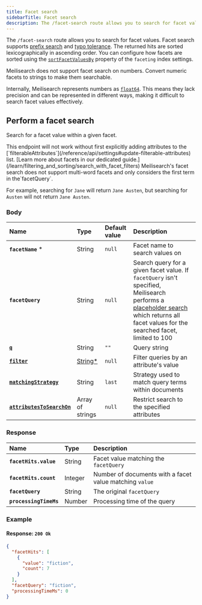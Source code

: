 ```yaml
---
title: Facet search
sidebarTitle: Facet search
description: The /facet-search route allows you to search for facet values.
---
```





The `/facet-search` route allows you to search for facet values. Facet search supports [prefix search](/learn/engine/prefix) and [typo tolerance](/learn/relevancy/typo_tolerance_settings). The returned hits are sorted lexicographically in ascending order. You can configure how facets are sorted using the [`sortFacetValuesBy`](/reference/api/settings#faceting-object) property of the `faceting` index settings.

<Note>
Meilisearch does not support facet search on numbers. Convert numeric facets to strings to make them searchable.

Internally, Meilisearch represents numbers as [`float64`](https://en.wikipedia.org/wiki/Double-precision_floating-point_format). This means they lack precision and can be represented in different ways, making it difficult to search facet values effectively.
</Note>

## Perform a facet search

Search for a facet value within a given facet.

<RouteHighlighter method="POST" path="/indexes/{index_uid}/facet-search" />

<Warning>
This endpoint will not work without first explicitly adding attributes to the [`filterableAttributes`](/reference/api/settings#update-filterable-attributes) list. [Learn more about facets in our dedicated guide.](/learn/filtering_and_sorting/search_with_facet_filters)
</Warning>

<Warning>
Meilisearch's facet search does not support multi-word facets and only considers the first term in the`facetQuery`.

For example, searching for `Jane` will return `Jane Austen`, but searching for `Austen` will not return `Jane Austen`.
</Warning>

### Body

| Name                                                                                                  | Type                                                               | Default value | Description                                                                                                                                                                                                                                                                                                     |
| :---------------------------------------------------------------------------------------------------- | :----------------------------------------------------------------- | :------------ | :-------------------------------------------------------------------------------------------------------------------------------------------------------------------------------------------------------------------------------------------------------------------------------------------------------------- |
| **`facetName`** *                                                                                     | String                                                             | `null`        | Facet name to search values on                                                                                                                                                                                                                                                                                  |
| **`facetQuery`**                                                                                      | String                                                             | `null`        | Search query for a given facet value. If `facetQuery` isn't specified, Meilisearch performs a [placeholder search](/reference/api/search#placeholder-search) which returns all facet values for the searched facet, limited to 100 |
| [**`q`**](/reference/api/search#query-q)                                                                    | String                                                             | `""`          | Query string                                                                                                                                                                                                                                                                                                    |
| **[`filter`](/reference/api/search#filter)**                                                          | [String*](/learn/filtering_and_sorting/filter_expression_reference) | `null`        | Filter queries by an attribute's value                                                                                                                                                                                                                                                                          |
| **[`matchingStrategy`](/reference/api/search#matching-strategy)**                                     | String                                                             | `last`        | Strategy used to match query terms within documents                                                                                                                                                                                                                                                             |
| **[`attributesToSearchOn`](/reference/api/search##customize-attributes-to-search-on-at-search-time)** | Array of strings                                                   | `null`        | Restrict search to the specified attributes                                                                                                                                                                                                                                                                     |

### Response

| Name                   | Type    | Description                                             |
| :--------------------- | :------ | :------------------------------------------------------ |
| **`facetHits.value`**  | String  | Facet value matching the `facetQuery`                   |
| **`facetHits.count`**  | Integer | Number of documents with a facet value matching `value` |
| **`facetQuery`**       | String  | The original `facetQuery`                               |
| **`processingTimeMs`** | Number  | Processing time of the query                            |

### Example

<CodeSamplesFacetSearch1 />

#### Response: `200 Ok`

```json
{
  "facetHits": [
    {
      "value": "fiction",
      "count": 7
    }
  ],
  "facetQuery": "fiction",
  "processingTimeMs": 0
}
```
